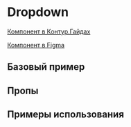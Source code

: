 
<Meta of={DropdownStories} />

# Dropdown

[Компонент в Контур.Гайдах](https://guides.kontur.ru/components/actions/menu-button/)

[Компонент в Figma](https://www.figma.com/file/87ScqxPzJpF9DcVBNYWOjM/%E2%9A%A1-Kontur-UI-Modern-Layout?node-id=200%3A2498)

<Description />

## Базовый пример

<Primary />

## Пропы

<Controls />

## Примеры использования

<Stories />
